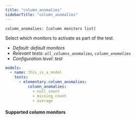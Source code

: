 ```yaml
---
title: "column_anomalies"
sidebarTitle: "column_anomalies"
---
```

<Snippet file="ai-generate-test.mdx" />

`column_anomalies: [column monitors list]`

Select which monitors to activate as part of the test.

- _Default: default monitors_
- _Relevant tests: `all_columns_anomalies`, `column_anomalies`_
- _Configuration level: test_

<RequestExample>

```yml test
models:
  - name: this_is_a_model
    tests:
      - elementary.column_anomalies:
          column_anomalies:
            - null_count
            - missing_count
            - average
```

</RequestExample>

#### Supported column monitors

<Snippet file="column-metrics.mdx" />
